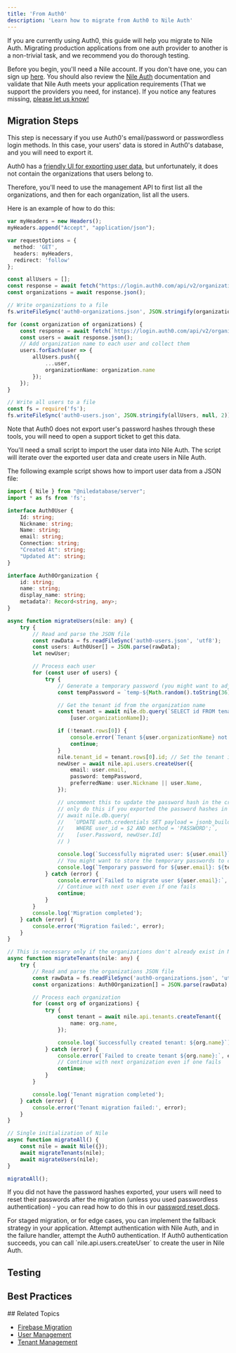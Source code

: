```yaml
---
title: 'From Auth0'
description: 'Learn how to migrate from Auth0 to Nile Auth'
---
```


If you are currently using Auth0, this guide will help you migrate to Nile Auth.
Migrating production applications from one auth provider to another is a non-trivial task, 
and we recommend you do thorough testing.

Before you begin, you'll need a Nile account. If you don't have one, you can sign up [here](https://console.thenile.dev). 
You should also review the [Nile Auth](/auth/introduction) documentation and validate that Nile Auth meets 
your application requirements (That we support the providers you need, for instance). If you notice any features missing, [please let us know!](https://github.com/orgs/niledatabase/discussions?discussions_q=label%3Aauth)

## Migration Steps
<Steps>

<Step title="Export User Data from Auth0">
This step is necessary if you use Auth0's email/password or passwordless login methods. 
In this case, your users' data is stored in Auth0's database, and you will need to export it.

Auth0 has a [friendly UI for exporting user data](https://auth0.com/docs/manage-users/user-migration/user-import-export-extension), but unfortunately, it does not contain the organizations that users belong to.

Therefore, you'll need to use the management API to first list all the organizations, and then for each organization, 
list all the users.

Here is an example of how to do this:

```typescript [expandable]
var myHeaders = new Headers();
myHeaders.append("Accept", "application/json");

var requestOptions = {
  method: 'GET',
  headers: myHeaders,
  redirect: 'follow'
};

const allUsers = [];
const response = await fetch("https://login.auth0.com/api/v2/organizations", requestOptions);
const organizations = await response.json();

// Write organizations to a file
fs.writeFileSync('auth0-organizations.json', JSON.stringify(organizations, null, 2));

for (const organization of organizations) {
    const response = await fetch(`https://login.auth0.com/api/v2/organizations/${organization.id}/users`, requestOptions);
    const users = await response.json();
    // Add organization name to each user and collect them
    users.forEach(user => {
        allUsers.push({
            ...user,
            organizationName: organization.name
        });
    });
}

// Write all users to a file
const fs = require('fs');
fs.writeFileSync('auth0-users.json', JSON.stringify(allUsers, null, 2));
```

Note that Auth0 does not export user's password hashes through these tools, you will need to open a support ticket to get 
this data.
</Step>

<Step title="Import User Data into Nile Auth">

You'll need a small script to import the user data into Nile Auth. 
The script will iterate over the exported user data and create users in Nile Auth.

The following example script shows how to import user data from a JSON file:

```typescript [expandable]
import { Nile } from "@niledatabase/server";
import * as fs from 'fs';

interface Auth0User {
    Id: string;
    Nickname: string;
    Name: string;
    email: string;
    Connection: string;
    "Created At": string;
    "Updated At": string;
}

interface Auth0Organization {
    id: string;
    name: string;
    display_name: string;
    metadata?: Record<string, any>;
}

async function migrateUsers(nile: any) {
    try {
        // Read and parse the JSON file
        const rawData = fs.readFileSync('auth0-users.json', 'utf8');
        const users: Auth0User[] = JSON.parse(rawData);
        let newUser;

        // Process each user
        for (const user of users) {
            try {
                // Generate a temporary password (you might want to adjust this strategy)
                const tempPassword = `temp-${Math.random().toString(36).slice(-8)}`;

                // Get the tenant id from the organization name
                const tenant = await nile.db.query(`SELECT id FROM tenants WHERE name = $1`, 
                    [user.organizationName]);

                if (!tenant.rows[0]) {
                    console.error(`Tenant ${user.organizationName} not found`);
                    continue;
                }
                nile.tenant_id = tenant.rows[0].id; // Set the tenant id so the user is created in the correct tenant
                newUser = await nile.api.users.createUser({
                    email: user.email,
                    password: tempPassword,
                    preferredName: user.Nickname || user.Name,
                });

                // uncomment this to update the password hash in the credentials table
                // only do this if you exported the password hashes in bcrypt format
                // await nile.db.query(
                //   `UPDATE auth.credentials SET payload = jsonb_build_object('crypt', 'crypt-bf/8', 'hash', $1) 
                //    WHERE user_id = $2 AND method = 'PASSWORD';`,
                //    [user.Password, newUser.Id]
                // )

                console.log(`Successfully migrated user: ${user.email}`);
                // You might want to store the temporary passwords to communicate them to users
                console.log(`Temporary password for ${user.email}: ${tempPassword}`);
            } catch (error) {
                console.error(`Failed to migrate user ${user.email}:`, error);
                // Continue with next user even if one fails
                continue;
            }
        }
        console.log('Migration completed');
    } catch (error) {
        console.error('Migration failed:', error);
    }
}

// This is necessary only if the organizations don't already exist in Nile
async function migrateTenants(nile: any) {
    try {
        // Read and parse the organizations JSON file
        const rawData = fs.readFileSync('auth0-organizations.json', 'utf8');
        const organizations: Auth0Organization[] = JSON.parse(rawData);

        // Process each organization
        for (const org of organizations) {
            try {
                const tenant = await nile.api.tenants.createTenant({
                    name: org.name,
                });

                console.log(`Successfully created tenant: ${org.name}`);
            } catch (error) {
                console.error(`Failed to create tenant ${org.name}:`, error);
                // Continue with next organization even if one fails
                continue;
            }
        }

        console.log('Tenant migration completed');
    } catch (error) {
        console.error('Tenant migration failed:', error);
    }
}

// Single initialization of Nile
async function migrateAll() {
    const nile = await Nile({});
    await migrateTenants(nile);
    await migrateUsers(nile);
}

migrateAll();
```

If you did not have the password hashes exported, your users will need to reset their passwords after the migration (unless you used passwordless authentication) - you can read how to do this in our [password reset docs](/auth/email/passwords).

<Tip>
For staged migration, or for edge cases, you can implement the fallback strategy in your application. Attempt authentication with 
Nile Auth, and in the failure handler, attempt the Auth0 authentication. If Auth0 authentication succeeds, 
you can call `nile.api.users.createUser` to create the user in Nile Auth.
</Tip>
</Step>
  <Step title="Migrate Social Providers">
    <AuthMigrationSocial identity_provider="Auth0" />
  </Step>
</Steps>

## Testing

<AuthMigrationTesting />

## Best Practices

<AuthMigrationBestPractices />
## Related Topics

- [Firebase Migration](/auth/migration/fromfirebase)
- [User Management](/auth/concepts/users)
- [Tenant Management](/auth/concepts/tenants) 